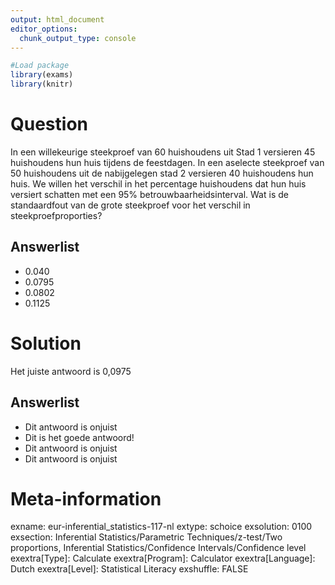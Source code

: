 ```yaml
---
output: html_document
editor_options: 
  chunk_output_type: console
---
```

```r
#Load package
library(exams)
library(knitr)
```

Question
========
In een willekeurige steekproef van 60 huishoudens uit Stad 1 versieren 45 huishoudens hun huis tijdens de feestdagen. In een aselecte steekproef van 50 huishoudens uit de nabijgelegen stad 2 versieren 40 huishoudens hun huis. We willen het verschil in het percentage huishoudens dat hun huis versiert schatten met een 95% betrouwbaarheidsinterval. Wat is de standaardfout van de grote steekproef voor het verschil in steekproefproporties?

Answerlist
----------
* 0.040
* 0.0795
* 0.0802
* 0.1125


Solution
========
Het juiste antwoord is 0,0975

Answerlist
----------
* Dit antwoord is onjuist
* Dit is het goede antwoord!
* Dit antwoord is onjuist
* Dit antwoord is onjuist

Meta-information
================
exname: eur-inferential_statistics-117-nl
extype: schoice
exsolution: 0100
exsection: Inferential Statistics/Parametric Techniques/z-test/Two proportions, Inferential Statistics/Confidence Intervals/Confidence level
exextra[Type]: Calculate
exextra[Program]: Calculator
exextra[Language]: Dutch
exextra[Level]: Statistical Literacy
exshuffle: FALSE
